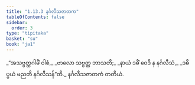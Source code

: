 ```yaml
---
title: "1.13.3 နင်္ဂလီသဇာတက"
tableOfContents: false
sidebar:
  order: 3
type: "tipitaka"
basket: "su"
book: "ja1"
---
```



<DynamicBreadcrumb />

<Division number="123" book="ja1" e="ch" v="22" p="29">

<Paragraph number="273" type="verses" book="ja1">
_“အသဗ္ဗတ္ထဂါမိံ ဝါစံ,_  
_ဗာလော သဗ္ဗတ္ထ ဘာသတိ;_  
_နာယံ ဒဓိံ ဝေဒိ န နင်္ဂလီသံ,_  
_ဒဓိပ္ပယံ မညတိ နင်္ဂလီသန်”တိ._  


</Paragraph>
</Division>

<Paragraph number="274" type="center" book="ja1">
နင်္ဂလီသဇာတကံ တတိယံ.
</Paragraph>
